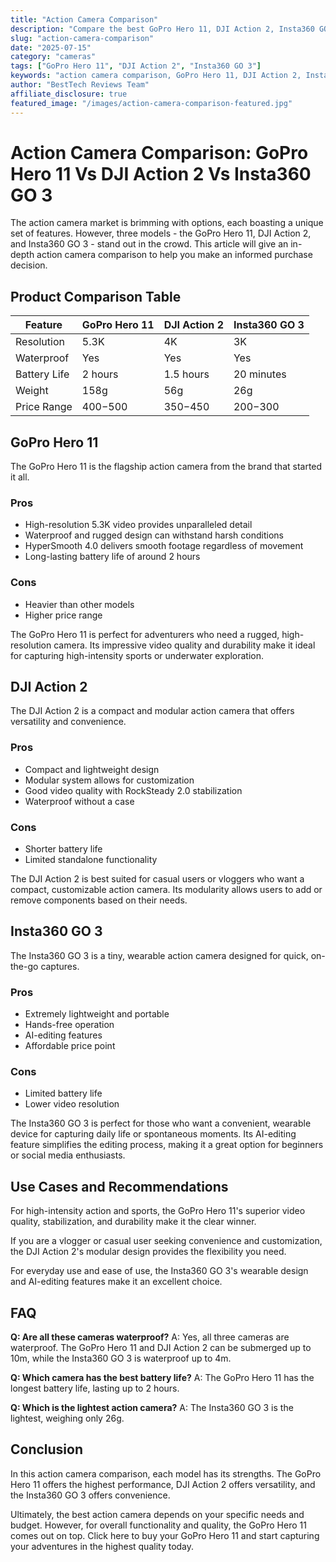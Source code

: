 ```yaml
---
title: "Action Camera Comparison"
description: "Compare the best GoPro Hero 11, DJI Action 2, Insta360 GO 3 and more. Find the perfect cameras with our detailed reviews and recommendations."
slug: "action-camera-comparison"
date: "2025-07-15"
category: "cameras"
tags: ["GoPro Hero 11", "DJI Action 2", "Insta360 GO 3"]
keywords: "action camera comparison, GoPro Hero 11, DJI Action 2, Insta360 GO 3"
author: "BestTech Reviews Team"
affiliate_disclosure: true
featured_image: "/images/action-camera-comparison-featured.jpg"
---
```


# Action Camera Comparison: GoPro Hero 11 Vs DJI Action 2 Vs Insta360 GO 3

The action camera market is brimming with options, each boasting a unique set of features. However, three models - the GoPro Hero 11, DJI Action 2, and Insta360 GO 3 - stand out in the crowd. This article will give an in-depth action camera comparison to help you make an informed purchase decision.

## Product Comparison Table

| Feature | GoPro Hero 11 | DJI Action 2 | Insta360 GO 3 |
|---------|---------------|--------------|---------------|
| Resolution | 5.3K | 4K | 3K |
| Waterproof | Yes | Yes | Yes |
| Battery Life | 2 hours | 1.5 hours | 20 minutes |
| Weight | 158g | 56g | 26g |
| Price Range | $400-$500 | $350-$450 | $200-$300 |

## GoPro Hero 11

The GoPro Hero 11 is the flagship action camera from the brand that started it all. 

### Pros
- High-resolution 5.3K video provides unparalleled detail
- Waterproof and rugged design can withstand harsh conditions
- HyperSmooth 4.0 delivers smooth footage regardless of movement
- Long-lasting battery life of around 2 hours

### Cons
- Heavier than other models
- Higher price range

The GoPro Hero 11 is perfect for adventurers who need a rugged, high-resolution camera. Its impressive video quality and durability make it ideal for capturing high-intensity sports or underwater exploration.

## DJI Action 2

The DJI Action 2 is a compact and modular action camera that offers versatility and convenience.

### Pros
- Compact and lightweight design
- Modular system allows for customization 
- Good video quality with RockSteady 2.0 stabilization
- Waterproof without a case

### Cons
- Shorter battery life
- Limited standalone functionality

The DJI Action 2 is best suited for casual users or vloggers who want a compact, customizable action camera. Its modularity allows users to add or remove components based on their needs.

## Insta360 GO 3

The Insta360 GO 3 is a tiny, wearable action camera designed for quick, on-the-go captures.

### Pros
- Extremely lightweight and portable
- Hands-free operation
- AI-editing features
- Affordable price point

### Cons
- Limited battery life
- Lower video resolution

The Insta360 GO 3 is perfect for those who want a convenient, wearable device for capturing daily life or spontaneous moments. Its AI-editing feature simplifies the editing process, making it a great option for beginners or social media enthusiasts.

## Use Cases and Recommendations

For high-intensity action and sports, the GoPro Hero 11's superior video quality, stabilization, and durability make it the clear winner. 

If you are a vlogger or casual user seeking convenience and customization, the DJI Action 2's modular design provides the flexibility you need. 

For everyday use and ease of use, the Insta360 GO 3's wearable design and AI-editing features make it an excellent choice. 

## FAQ

**Q: Are all these cameras waterproof?**
A: Yes, all three cameras are waterproof. The GoPro Hero 11 and DJI Action 2 can be submerged up to 10m, while the Insta360 GO 3 is waterproof up to 4m.

**Q: Which camera has the best battery life?**
A: The GoPro Hero 11 has the longest battery life, lasting up to 2 hours.

**Q: Which is the lightest action camera?**
A: The Insta360 GO 3 is the lightest, weighing only 26g.

## Conclusion

In this action camera comparison, each model has its strengths. The GoPro Hero 11 offers the highest performance, DJI Action 2 offers versatility, and the Insta360 GO 3 offers convenience. 

Ultimately, the best action camera depends on your specific needs and budget. However, for overall functionality and quality, the GoPro Hero 11 comes out on top. Click here to buy your GoPro Hero 11 and start capturing your adventures in the highest quality today.